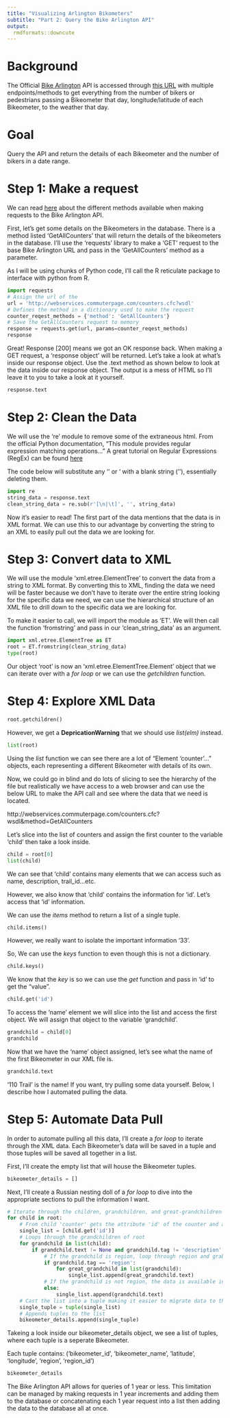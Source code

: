 ```yaml
---
title: "Visualizing Arlington Bikometers"
subtitle: "Part 2: Query the Bike Arlington API"
output: 
  rmdformats::downcute
---
```


# Background
The Official [Bike Arlington](http://counters.bikearlington.com/data-for-developers/) API is accessed through [this URL](http://webservices.commuterpage.com/counters.cfc?wsdl) with multiple endpoints/methods to get everything from the number of bikers or pedestrians passing a Bikeometer that day, longitude/latitude of each Bikeometer, to the weather that day.

# Goal
Query the API and return the details of each Bikeometer and the number of bikers in a date range.

# Step 1: Make a request
We can read [here](http://counters.bikearlington.com/bike/assets/File/Regional_bikearlington_webservices.pdf) about the different methods available when making requests to the Bike Arlington API.

First, let's get some details on the Bikeometers in the database. There is a method listed 'GetAllCounters' that will return the details of the bikeometers in the database. I'll use the 'requests' library to make a 'GET' request to the base Bike Arlington URL and pass in the 'GetAllCounters' method as a parameter.

As I will be using chunks of Python code, I'll call the R reticulate package to interface with python from R.

```python
import requests
# Assign the url of the 
url = 'http://webservices.commuterpage.com/counters.cfc?wsdl'
# Defines the method in a dictionary used to make the request
counter_reqest_methods = {'method': 'GetAllCounters'}
# Save the GetAllCounters request to memory
response = requests.get(url, params=counter_reqest_methods)
response
```

Great! Response [200] means we got an OK response back. When making a GET request, a 'response object' will be returned. Let's take a look at what's inside our response object. Use the .text method as shown below to look at the data inside our response object. The output is a mess of HTML so I'll leave it to you to take a look at it yourself.

```python
response.text
```

# Step 2: Clean the Data
We will use the 're' module to remove some of the extraneous html. From the official Python documentation, "This module provides regular expression matching operations..." A great tutorial on Regular Expressions (RegEx) can be found [here](https://realpython.com/regex-python/)

The code below will substitute any '\n' or '\t' with a blank string (''), essentially deleting them.

```python
import re
string_data = response.text
clean_string_data = re.sub(r'[\n|\t]', '', string_data)
```

Now it's easier to read! The first part of the data mentions that the data is in XML format. We can use this to our advantage by converting the string to an XML to easily pull out the data we are looking for.

# Step 3: Convert data to XML
We will use the module 'xml.etree.ElementTree' to convert the data from a string to XML format. By converting this to XML, finding the data we need will be faster because we don't have to iterate over the entire string looking for the specific data we need, we can use the hierarchical structure of an XML file to drill down to the specific data we are looking for.

To make it easier to call, we will import the module as 'ET'. We will then call the function 'fromstring' and pass in our 'clean_string_data' as an argument.

```python
import xml.etree.ElementTree as ET
root = ET.fromstring(clean_string_data)
type(root)
```

Our object 'root' is now an 'xml.etree.ElementTree.Element' object that we can iterate over with a *for loop* or we can use the *getchildren* function.

# Step 4: Explore XML Data
```python
root.getchildren()
```

However, we get a **DepricationWarning** that we should use *list(elm)* instead.

```python
list(root)
```

Using the *list* function we can see there are a lot of "Element 'counter'..." objects, each representing a different Bikeometer with details of its own.

Now, we could go in blind and do lots of slicing to see the hierarchy of the file but realistically we have access to a web browser and can use the below URL to make the API call and see where the data that we need is located.

http://webservices.commuterpage.com/counters.cfc?wsdl&method=GetAllCounters

Let's slice into the list of counters and assign the first counter to the variable 'child' then take a look inside.

```python
child = root[0]
list(child)
```
We can see that 'child' contains many elements that we can access such as name, description, trail_id...etc.

However, we also know that 'child' contains the information for 'id'. Let's access that 'id' information.

We can use the *items* method to return a list of a single tuple.
```python
child.items()
```
However, we really want to isolate the important information '33'. 

So, We can use the *keys* function to even though this is not a dictionary.

```python
child.keys()
```
We know that the *key* is so we can use the *get* function and pass in 'id' to get the "value".
```python
child.get('id')
```
To access the 'name' element we will slice into the list and access the first object. We will assign that object to the variable 'grandchild'.
```python
grandchild = child[0]
grandchild
```
Now that we have the 'name' object assigned, let's see what the name of the first Bikeometer in our XML file is.
```python
grandchild.text
```
'110 Trail' is the name! If you want, try pulling some data yourself. Below, I describe how I automated pulling the data.

# Step 5: Automate Data Pull
In order to automate pulling all this data, I'll create a *for loop* to iterate through the XML data. Each Bikeometer's data will be saved in a tuple and those tuples will be saved all together in a list.

First, I'll create the empty list that will house the Bikeometer tuples.
```python
bikeometer_details = []
```
Next, I'll create a Russian nesting doll of a *for loop* to dive into the appropriate sections to pull the information I want.
```python
# Iterate through the children, grandchildren, and great-grandchildren and grab req data  
for child in root:
    # From child 'counter' gets the attribute 'id' of the counter and adds it to single_list
    single_list = [child.get('id')]
    # Loops through the grandchildren of root
    for grandchild in list(child):   
        if grandchild.text != None and grandchild.tag != 'description' and grandchild.tag != 'trail_id' and grandchild.tag != 'trail_name':
            # If the grandchild is region, loop through region and grab the grandchildren data
            if grandchild.tag == 'region':  
                for great_grandchild in list(grandchild): 
                    single_list.append(great_grandchild.text)
            # If the grandchild is not region, the data is available in grandchild.text
            else: 
                single_list.append(grandchild.text)
    # Cast the list into a tuple making it easier to migrate data to the database
    single_tuple = tuple(single_list)
    # Appends tuples to the list
    bikeometer_details.append(single_tuple)
```
Takeing a look inside our bikeometer_details object, we see a list of tuples, where each tuple is a seperate Bikeometer. 

Each tuple contains: ('bikeometer_id', 'bikeometer_name', 'latitude', 'longitude', 'region', 'region_id')

```python
bikeometer_details
```


The Bike Arlington API allows for queries of 1 year or less. This limitation can be managed by making requests in 1 year increments and adding them to the database or concatenating each 1 year request into a list then adding the data to the database all at once.
